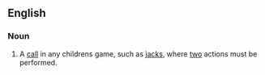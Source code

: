 ==English==

===Noun===
{{en-noun|pl=twosies}}

# A [[call]] in any childrens game, such as [[jacks]], where [[two]] actions must be performed.